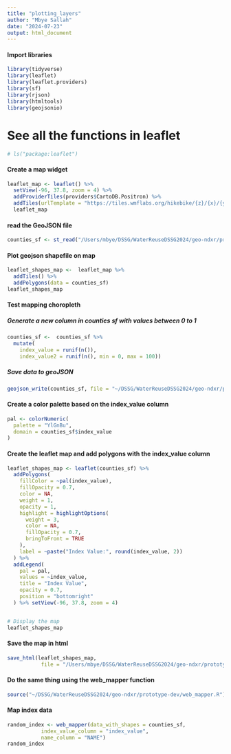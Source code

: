 ```yaml
---
title: "plotting_layers"
author: "Mbye Sallah"
date: "2024-07-23"
output: html_document
---
```


#### Import libraries
```r
library(tidyverse)
library(leaflet)
library(leaflet.providers)
library(sf)
library(rjson)
library(htmltools)
library(geojsonio)
```

# See all the functions in leaflet
```r
# ls("package:leaflet")
```

#### Create a map widget
```r
leaflet_map <- leaflet() %>% 
  setView(-96, 37.8, zoom = 4) %>%
  addProviderTiles(providers$CartoDB.Positron) %>% 
  addTiles(urlTemplate = "https://tiles.wmflabs.org/hikebike/{z}/{x}/{y}.png")
  leaflet_map
```


#### read the GeoJSON file
```r
counties_sf <- st_read("/Users/mbye/DSSG/WaterReuseDSSG2024/geo-ndxr/prototype-dev/test_mapping/test/counties.geojson")
```


#### Plot geojson shapefile on map
```r
leaflet_shapes_map <-  leaflet_map %>% 
  addTiles() %>%
  addPolygons(data = counties_sf)
leaflet_shapes_map
```



#### Test mapping choropleth
##### Generate a new column in counties sf with values between 0 to 1
```r
counties_sf <-  counties_sf %>%
  mutate(
    index_value = runif(n()),
    index_value2 = runif(n(), min = 0, max = 100))
```

##### Save data to geoJSON
```r
geojson_write(counties_sf, file = "~/DSSG/WaterReuseDSSG2024/geo-ndxr/prototype-dev/test_mapping/counties_sf.geojson")
```


#### Create a color palette based on the index_value column
```r
pal <- colorNumeric(
  palette = "YlGnBu",
  domain = counties_sf$index_value
)
```


#### Create the leaflet map and add polygons with the index_value column

```r
leaflet_shapes_map <- leaflet(counties_sf) %>% 
  addPolygons(
    fillColor = ~pal(index_value),
    fillOpacity = 0.7,
    color = NA,
    weight = 1,
    opacity = 1,
    highlight = highlightOptions(
      weight = 3,
      color = NA,
      fillOpacity = 0.7,
      bringToFront = TRUE
    ),
    label = ~paste("Index Value:", round(index_value, 2))
  ) %>% 
  addLegend(
    pal = pal,
    values = ~index_value,
    title = "Index Value",
    opacity = 0.7,
    position = "bottomright"
  ) %>% setView(-96, 37.8, zoom = 4)


# Display the map
leaflet_shapes_map
```


#### Save the map in html
```r
save_html(leaflet_shapes_map,
           file = "/Users/mbye/DSSG/WaterReuseDSSG2024/geo-ndxr/prototype-dev/test_mapping/index.html")
```


#### Do the same thing using the web_mapper function
```r
source("~/DSSG/WaterReuseDSSG2024/geo-ndxr/prototype-dev/web_mapper.R")
```


#### Map index data
```r
random_index <- web_mapper(data_with_shapes = counties_sf,
           index_value_column = "index_value",
           name_column = "NAME")
random_index
```


